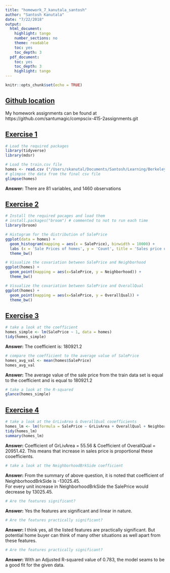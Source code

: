 ```yaml
---
title: "homework_7_kanutala_santosh"
author: "Santosh Kanutala"
date: "7/22/2018"
output:
  html_document:
    highlight: tango
    number_sections: no
    theme: readable
    toc: yes
    toc_depth: 3
  pdf_document:
    toc: yes
    toc_depth: 3
    highlight: tango
---
```


```r
knitr::opts_chunk$set(echo = TRUE)
```

\newpage
## <u>Github location</u>
My homework assignments can be found at   https://github.com/santumagic/compscix-415-2assignments.git

## <u>Exercise 1</u>
```r
# Load the required packages
library(tidyverse)
library(mdsr)
```
```r
# Load the train.csv file
homes <- read.csv ("/Users/skanutal/Documents/Santosh/Learning/Berkeley/3. Intro to DS/Assignments/train.csv", sep = "," )
# glimpse the data from the final csv file
glimpse(homes)
```

**Answer:**
There are 81 variables, and 1460 observations

## <u>Exercise 2</u>
```r

# Install the required pacages and load them
# install.packages("broom") # commented to not to run each time
library(broom)

# Histogram for the distribution of SalePrice
ggplot(data = homes) +
  geom_histogram(mapping = aes(x = SalePrice), binwidth = 10000) + 
  labs (x = 'Sale Prices of homes', y = 'Count', title = 'Sales price of homes by count') +
  theme_bw()

# Visualize the covariation between SalePrice and Neighborhood
ggplot(homes) +
  geom_point(mapping = aes(x=SalePrice, y = Neighborhood)) + 
  theme_bw()

# Visualize the covariation between SalePrice and OverallQual
ggplot(homes) +
  geom_point(mapping = aes(x=SalePrice, y = OverallQual)) +
  theme_bw()

```


## <u>Exercise 3</u>
```r
# take a look at the coefficient
homes_simple <- lm(SalePrice ~ 1, data = homes)
tidy(homes_simple)
```

**Answer:**
The coefficient is: 180921.2

```r
# compare the coefficient to the average value of SalePrice
homes_avg_val <- mean(homes$SalePrice)
homes_avg_val
```

**Answer:**
The average value of the sale price from the train data set is equal to the coefficient and is equal to 180921.2

```r
# take a look at the R-squared
glance(homes_simple)
```

## <u>Exercise 4</u>
```r
# take a look at the GrLivArea & OverallQual cooefficients
homes_lm <- lm(formula = SalePrice ~ GrLivArea + OverallQual + Neighborhood, data = homes)
tidy(homes_lm)
summary(homes_lm)
```

**Answer:**
Coefficient of GrLivArea = 55.56 & Coefficient of OverallQual = 20951.42. This means that increase in sales price is proportional these cooefficients.

```r
# take a look at the NeighborhoodBrkSide coefficient
```
**Answer:**
From the summary of above question, it is noted that coeﬃcient of NeighborhoodBrkSide is -13025.45.  
For every unit increase in NeighborhoodBrkSide the SalePrice would decrease by 13025.45.

```r
# Are the features significant?
```
**Answer:**
Yes the features are significant and linear in nature.

```r
# Are the features practically significant?
```
**Answer:**
I think yes, all the listed features are practically significant. But potential home buyer can think of many other situations as well apart from these features.

```r
# Are the features practically significant?
```
**Answer:**
With an Adjusted R-squared value of 0.783, the model seams to be a good fit for the given data.










